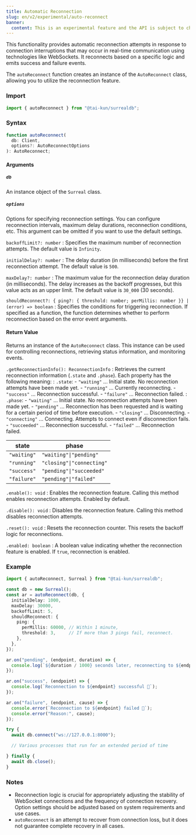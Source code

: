```yaml
---
title: Automatic Reconnection
slug: en/v2/experimental/auto-reconnect
banner:
  content: This is an experimental feature and the API is subject to change.
---
```


This functionality provides automatic reconnection attempts in response to connection interruptions that may occur in real-time communication using technologies like WebSockets. It reconnects based on a specific logic and emits success and failure events.

The `autoReconnect` function creates an instance of the `AutoReconnect` class, allowing you to utilize the reconnection feature.

### Import

```ts
import { autoReconnect } from "@tai-kun/surrealdb";
```

### Syntax

```ts
function autoReconnect(
  db: Client, 
  options?: AutoReconnectOptions
): AutoReconnect;
```

#### Arguments

##### `db`

An instance object of the `Surreal` class.

##### `options`

Options for specifying reconnection settings. You can configure reconnection intervals, maximum delay durations, reconnection conditions, etc. This argument can be omitted if you want to use the default settings.

`backoffLimit?: number`
:   Specifies the maximum number of reconnection attempts. The default value is `Infinity`.

`initialDelay?: number`
:   The delay duration (in milliseconds) before the first reconnection attempt. The default value is `500`.

`maxDelay?: number`
:   The maximum value for the reconnection delay duration (in milliseconds). The delay increases as the backoff progresses, but this value acts as an upper limit. The default value is `30_000` (30 seconds).

`shouldReconnect?: { ping?: { threshold: number; perMillis: number }} | (error) => boolean`
:   Specifies the conditions for triggering reconnection. If specified as a function, the function determines whether to perform reconnection based on the error event arguments.

#### Return Value

Returns an instance of the `AutoReconnect` class. This instance can be used for controlling reconnections, retrieving status information, and monitoring events.

`.getReconnectionInfo(): ReconnectionInfo`
:   Retrieves the current reconnection information (`.state` and `.phase`). Each property has the following meaning:
:   `.state`:
    - `"waiting"` ... Initial state. No reconnection attempts have been made yet.
    - `"running"` ... Currently reconnecting.
    - `"success"` ... Reconnection successful.
    - `"failure"` ... Reconnection failed.
:   `.phase`:
    - `"waiting"`    ... Initial state. No reconnection attempts have been made yet.
    - `"pending"`    ... Reconnection has been requested and is waiting for a certain period of time before execution.
    - `"closing"`    ... Disconnecting.
    - `"connecting"` ... Connecting. Attempts to connect even if disconnection fails.
    - `"succeeded"`  ... Reconnection successful.
    - `"failed"`     ... Reconnection failed.

| state       | phase                     |
| ----------- | ------------------------- |
| `"waiting"` | `"waiting"\|"pending"`    |
| `"running"` | `"closing"\|"connecting"` |
| `"success"` | `"pending"\|"succeeded"`  |
| `"failure"` | `"pending"\|"failed"`     |

`.enable(): void`
:   Enables the reconnection feature. Calling this method enables reconnection attempts. Enabled by default.

`.disable(): void`
:   Disables the reconnection feature. Calling this method disables reconnection attempts.

`.reset(): void`
:   Resets the reconnection counter. This resets the backoff logic for reconnections.

`.enabled: boolean`
:   A boolean value indicating whether the reconnection feature is enabled. If `true`, reconnection is enabled.

### Example

```ts
import { autoReconnect, Surreal } from "@tai-kun/surrealdb";

const db = new Surreal();
const ar = autoReconnect(db, {
  initialDelay: 1000,
  maxDelay: 30000,
  backoffLimit: 5,
  shouldReconnect: {
    ping: {
      perMillis: 60000, // Within 1 minute,
      threshold: 3,     // If more than 3 pings fail, reconnect.
    },
  },
});

ar.on("pending", (endpoint, duration) => {
  console.log(`${duration / 1000} seconds later, reconnecting to ${endpoint}...`);
});

ar.on("success", (endpoint) => {
  console.log(`Reconnection to ${endpoint} successful 🎉`);
});

ar.on("failure", (endpoint, cause) => {
  console.error(`Reconnection to ${endpoint} failed 🤯`);
  console.error("Reason:", cause);
});

try {
  await db.connect("ws://127.0.0.1:8000");

  // Various processes that run for an extended period of time

} finally {
  await db.close();
}
```

### Notes

- Reconnection logic is crucial for appropriately adjusting the stability of WebSocket connections and the frequency of connection recovery. Option settings should be adjusted based on system requirements and use cases.
- `autoReconnect` is an attempt to recover from connection loss, but it does not guarantee complete recovery in all cases.
